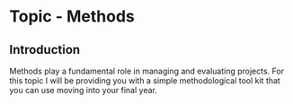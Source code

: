# Topic - Methods

## Introduction

Methods play a fundamental role in managing and evaluating projects. For this topic I will be providing you with a simple methodological tool kit that you can use moving into your final year.
